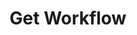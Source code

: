---
openapi: get /v1/workflows/{workflow_id}
title: Get Workflow
description: Get a workflow by it's ID
---
